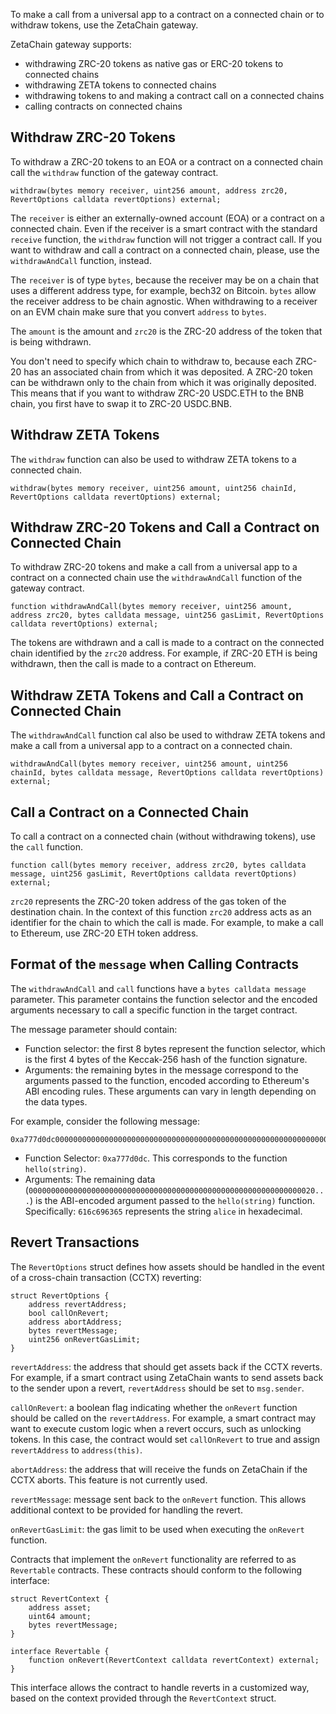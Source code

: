 To make a call from a universal app to a contract on a connected chain or to
withdraw tokens, use the ZetaChain gateway.

ZetaChain gateway supports:

- withdrawing ZRC-20 tokens as native gas or ERC-20 tokens to connected chains
- withdrawing ZETA tokens to connected chains
- withdrawing tokens to and making a contract call on a connected chains
- calling contracts on connected chains

## Withdraw ZRC-20 Tokens

To withdraw a ZRC-20 tokens to an EOA or a contract on a connected chain call
the `withdraw` function of the gateway contract.

```solidity
withdraw(bytes memory receiver, uint256 amount, address zrc20, RevertOptions calldata revertOptions) external;
```

The `receiver` is either an externally-owned account (EOA) or a contract on a
connected chain. Even if the receiver is a smart contract with the standard
`receive` function, the `withdraw` function will not trigger a contract call. If
you want to withdraw and call a contract on a connected chain, please, use the
`withdrawAndCall` function, instead.

The `receiver` is of type `bytes`, because the receiver may be on a chain that
uses a different address type, for example, bech32 on Bitcoin. `bytes` allow the
receiver address to be chain agnostic. When withdrawing to a receiver on an EVM
chain make sure that you convert `address` to `bytes`.

The `amount` is the amount and `zrc20` is the ZRC-20 address of the token that
is being withdrawn.

You don't need to specify which chain to withdraw to, because each ZRC-20 has an
associated chain from which it was deposited. A ZRC-20 token can be withdrawn
only to the chain from which it was originally deposited. This means that if you
want to withdraw ZRC-20 USDC.ETH to the BNB chain, you first have to swap it to
ZRC-20 USDC.BNB.

## Withdraw ZETA Tokens

The `withdraw` function can also be used to withdraw ZETA tokens to a connected
chain.

```
withdraw(bytes memory receiver, uint256 amount, uint256 chainId, RevertOptions calldata revertOptions) external;
```

## Withdraw ZRC-20 Tokens and Call a Contract on Connected Chain

To withdraw ZRC-20 tokens and make a call from a universal app to a contract on
a connected chain use the `withdrawAndCall` function of the gateway contract.

```solidity
function withdrawAndCall(bytes memory receiver, uint256 amount, address zrc20, bytes calldata message, uint256 gasLimit, RevertOptions calldata revertOptions) external;
```

The tokens are withdrawn and a call is made to a contract on the connected chain
identified by the `zrc20` address. For example, if ZRC-20 ETH is being
withdrawn, then the call is made to a contract on Ethereum.

## Withdraw ZETA Tokens and Call a Contract on Connected Chain

The `withdrawAndCall` function cal also be used to withdraw ZETA tokens and make
a call from a universal app to a contract on a connected chain.

```solidity
withdrawAndCall(bytes memory receiver, uint256 amount, uint256 chainId, bytes calldata message, RevertOptions calldata revertOptions) external;
```

## Call a Contract on a Connected Chain

To call a contract on a connected chain (without withdrawing tokens), use the
`call` function.

```solidity
function call(bytes memory receiver, address zrc20, bytes calldata message, uint256 gasLimit, RevertOptions calldata revertOptions) external;
```

`zrc20` represents the ZRC-20 token address of the gas token of the destination
chain. In the context of this function `zrc20` address acts as an identifier for
the chain to which the call is made. For example, to make a call to Ethereum,
use ZRC-20 ETH token address.

## Format of the `message` when Calling Contracts

The `withdrawAndCall` and `call` functions have a `bytes calldata message`
parameter. This parameter contains the function selector and the encoded
arguments necessary to call a specific function in the target contract.

The message parameter should contain:

- Function selector: the first 8 bytes represent the function selector, which is
  the first 4 bytes of the Keccak-256 hash of the function signature.
- Arguments: the remaining bytes in the message correspond to the arguments
  passed to the function, encoded according to Ethereum's ABI encoding rules.
  These arguments can vary in length depending on the data types.

For example, consider the following message:

```
0xa777d0dc00000000000000000000000000000000000000000000000000000000000000200000000000000000000000000000000000000000000000000000000000000005616c696365000000000000000000000000000000000000000000000000000000
```

- Function Selector: `0xa777d0dc`. This corresponds to the function
  `hello(string)`.
- Arguments: The remaining data
  (`0000000000000000000000000000000000000000000000000000000000000020...`) is the
  ABI-encoded argument passed to the `hello(string)` function. Specifically:
  `616c696365` represents the string `alice` in hexadecimal.

## Revert Transactions

The `RevertOptions` struct defines how assets should be handled in the event of
a cross-chain transaction (CCTX) reverting:

```solidity
struct RevertOptions {
    address revertAddress;
    bool callOnRevert;
    address abortAddress;
    bytes revertMessage;
    uint256 onRevertGasLimit;
}
```

`revertAddress`: the address that should get assets back if the CCTX reverts.
For example, if a smart contract using ZetaChain wants to send assets back to
the sender upon a revert, `revertAddress` should be set to `msg.sender`.

`callOnRevert`: a boolean flag indicating whether the `onRevert` function should
be called on the `revertAddress`. For example, a smart contract may want to
execute custom logic when a revert occurs, such as unlocking tokens. In this
case, the contract would set `callOnRevert` to true and assign `revertAddress`
to `address(this)`.

`abortAddress`: the address that will receive the funds on ZetaChain if the CCTX
aborts. This feature is not currently used.

`revertMessage`: message sent back to the `onRevert` function. This allows
additional context to be provided for handling the revert.

`onRevertGasLimit`: the gas limit to be used when executing the `onRevert`
function.

Contracts that implement the `onRevert` functionality are referred to as
`Revertable` contracts. These contracts should conform to the following
interface:

```solidity
struct RevertContext {
    address asset;
    uint64 amount;
    bytes revertMessage;
}

interface Revertable {
    function onRevert(RevertContext calldata revertContext) external;
}
```

This interface allows the contract to handle reverts in a customized way, based
on the context provided through the `RevertContext` struct.
